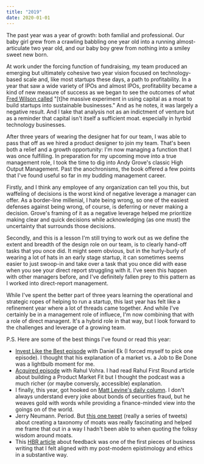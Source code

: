 ```yaml
---
title: "2019"
date: 2020-01-01
---
```

The past year was a year of growth: both familial and professional. Our baby girl grew from a crawling babbling one year old into a running almost-articulate two year old, and our baby boy grew from nothing into a smiley sweet new born.

At work under the forcing function of fundraising, my team produced an emerging but ultimately cohesive two year vision focused on technology-based scale and, like most startups these days, a path to profitability. In a year that saw a wide variety of IPOs and almost IPOs, profitability became a kind of new measure of success as we began to see the outcomes of what [Fred Wilson called](https://avc.com/2019/12/what-happened-in-the-2010s/) "[t]he massive experiment in using capital as a moat to build startups into sustainable businesses." And as he notes, it was largely a negative result. And I take that analysis not as an indictment of venture but as a reminder that capital isn't itself a sufficient moat. especially in hyrbid technology businesses.

After three years of wearing the designer hat for our team, I was able to pass that off as we hired a product designer to join my team. That's been both a relief and a growth opportunity: I'm now managing a function that I was once fulfilling. In preparation for my upcoming move into a true management role, I took the time to dig into Andy Grove's classic High Output Management. Past the anochronisms, the book offered a few points that I've found useful so far in my budding management career. 

Firstly, and I think any employee of any organization can tell you this, but waffeling of decisions is the worst kind of negative leverage a manager can offer. As a border-line millenial, I hate being wrong, so one of the easiest defenses against being wrong, of course, is deferring or never making a decision. Grove's framing of it as a negative leverage helped me prioritize making clear and quick decisions while acknowledging (as one must) the uncertainty that surrounds those decisions.  

Secondly, and this is a lesson I'm still trying to work out as we define the extent and breadth of the design role on our team, is to clearly hand-off tasks that you once did. It might seem obvious, but in the hurly-burly of wearing a lot of hats in an early stage startup, it can sometimes seems easier to just swoop-in and take over a task that you once did with ease when you see your direct report struggling with it. I've seen this happen with other managers before, and I've definitely fallen prey to this pattern as I worked into direct-report management. 

While I've spent the better part of three years learning the operational and strategic ropes of helping to run a startup, this last year has felt like a refinement year where a lot of threads came together. And while I've certainly be in a management role of influece, I'm now combining that with a role of direct managent. It's a hybrid role in that way, but I look forward to the challenges and leverage of a growing team.

P.S. Here are some of the best things I've found or read this year:

- [Invest Like the Best episode](http://investorfieldguide.com/ek/) with Daniel Ek (I forced myself to pick one episode). I thought that his explanation of a market vs. a Job to Be Done was a lightbulb moment for me.
- [Acquired episode](https://www.acquired.fm/episodes/superhuman) with Rahul Vohra. I had read Rahul First Round article about building a Product Market Fit but I thought the podcast was a much richer (or maybe conversly, accessible) explanation. 
- I finally, this year, got hooked on [Matt Levine's daily column](https://www.bloomberg.com/opinion/authors/ARbTQlRLRjE/matthew-s-levine). I don't always understand every joke about bonds of securities fraud, but he weaves gold with words while providing a finance-minded view into the goings on of the world.
- Jerry Neumann. Period. But [this one tweet](https://twitter.com/ganeumann/status/1143159186798366720/photo/1) (really a series of tweets) about creating a taxonomy of moats was really fascinating and helped me frame that out in a way I hadn't been able to when quoting the folksy wisdom around moats.
- This [HBR article](https://hbr.org/2019/03/the-feedback-fallacy) about feedback was one of the first pieces of business writing that I felt aligned with my post-modern epistimology and ethics in a substantive way.
